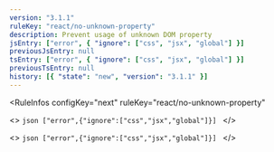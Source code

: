 ```yaml
---
version: "3.1.1"
ruleKey: "react/no-unknown-property"
description: Prevent usage of unknown DOM property
jsEntry: ["error", { "ignore": ["css", "jsx", "global"] }]
previousJsEntry: null
tsEntry: ["error", { "ignore": ["css", "jsx", "global"] }]
previousTsEntry: null
history: [{ "state": "new", "version": "3.1.1" }]
---
```


<RuleInfos 
  configKey="next" 
  ruleKey="react/no-unknown-property" 
>
  <>
    ```json
    ["error",{"ignore":["css","jsx","global"]}]
    ```
  </>

  <>
    ```json
    ["error",{"ignore":["css","jsx","global"]}]
    ```
  </>
</RuleInfos>
